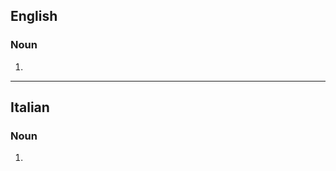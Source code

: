 {{also|audio cassette}}
==English==

===Noun===
{{en-noun}}

# {{alternative form of|en|audio cassette}}

----

==Italian==

===Noun===
{{head|it|noun plural form|g=f}}

# {{plural of|it|audiocassetta}}